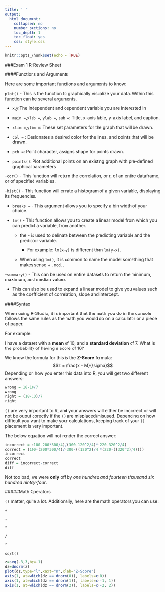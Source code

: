 ```yaml
---
title: ' '
output:
  html_document:
    collapsed: no
    number_sections: no
    toc_depth: 1
    toc_float: yes
    css: style.css
---
```


```r
knitr::opts_chunk$set(echo = TRUE)
```

###Exam 1 R-Review Sheet


####Functions and Arguments

Here are some important functions and arguments to know:

`plot()` - This is the function to graphically visualize your data. Within this function can be several arguments. 
  
  - `x`,`y`:The independent and dependent variable you are interested in
  
  - `main = `,`xlab = `, `ylab = `, `sub = `: Title, x-axis lable, y-axis label, and caption. 
  
  - `xlim = `,`ylim = `: These set parameters for the graph that will be drawn.
  
  - `col =` : Designates a desired color for the lines, and points that will be drawn. 
  
  - `pch = `: Point character, assigns shape for points drawn.

- `points()`: Plot additional points on an existing graph with pre-defined graphical parameters

-`cor()` - This function will return the correlation, or r, of an entire dataframe, or of specified variables. 

-`hist()` - This function will create a histogram of a given variable, displaying its frequencies.

  - `breaks = ` - This argument allows you to specify a bin width of your choice.

- `lm()` - This function allows you to create a linear model from which you can predict a variable, from another. 

  - the `~` is used to delinate between the predicting variable and the predictor variable. 

    - For example: `lm(x~y)` is different than `lm(y~x)`. 

  - When using `lm()`, it is common to name the model something that makes sense + `.mod.`.

-`summary()` - This can be used on entire datasets to return the minimum, maximum, and median values. 

  - This can also be used to expand a linear model to give you values such as the coefficient of correlation, slope and intercept. 
  
####Syntax

When using R-Studio, it is important that the math you do in the console follows the same rules as the math you would do on a calculator or a piece of paper. 

For example: 

I have a dataset with a **mean** of 10, and a **standard deviation** of 7. What is the probability of having a score of 18?

We know the formula for this is the **Z-Score** formula:
$$z = \frac{x - M}{\sigma}$$
Depending on how you enter this data into R, you will get two different answers:

```r
wrong = 18-10/7
wrong
right = (18-10)/7
right
```
`()` are very important to R, and your answers will either be incorrect or will not be ouput corectly if the `()` are misplaced/misused. Depending on how difficult you want to make your calculations, keeping track of your `()` placement is very important.

The below equation will not render the correct answer:
```r
incorrect = (100-200*300/4)/(300-120^2/4)*(220-320^2/4)
correct = (100-(200*300/4)/(300-((120^2)/4)*(220-((320^2)/4))))
incorrect
correct
diff = incorrect-correct
diff

```
Not too bad, we were **only** off by *one hundred and fourteen thousand six hundred nintey-four*.

#####Math Operators


`()` matter, quite a lot. Additionally, here are the math operators you can use:

`+`

`-`

`*`

`/`

`^`

`sqrt()`


















```r
z=seq(-3,3,by=.1)
dz=dnorm(z)
plot(dz,type="l",xaxt="n",xlab="Z-Score")
axis(1, at=which(dz == dnorm(0)), labels=c(0))
axis(1, at=which(dz == dnorm(1)), labels=c(-1, 1))
axis(1, at=which(dz == dnorm(2)), labels=c(-2, 2))
```




```r

```